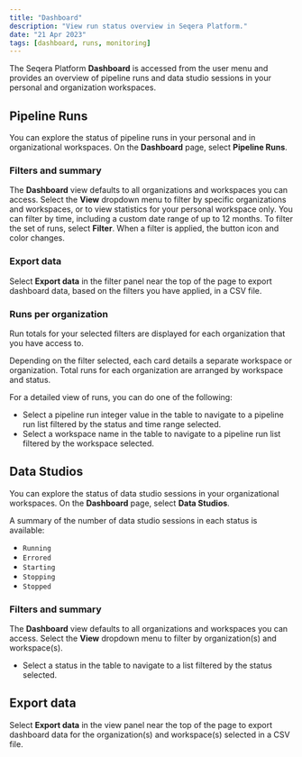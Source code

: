 ```yaml
---
title: "Dashboard"
description: "View run status overview in Seqera Platform."
date: "21 Apr 2023"
tags: [dashboard, runs, monitoring]
---
```


The Seqera Platform **Dashboard** is accessed from the user menu and provides an overview of pipeline runs and data studio sessions in your personal and organization workspaces.

## Pipeline Runs

You can explore the status of pipeline runs in your personal and in organizational workspaces. On the **Dashboard** page, select **Pipeline Runs**.

### Filters and summary

The **Dashboard** view defaults to all organizations and workspaces you can access. Select the **View** dropdown menu to filter by specific organizations and workspaces, or to view statistics for your personal workspace only. You can filter by time, including a custom date range of up to 12 months. To filter the set of runs, select **Filter**. When a filter is applied, the button icon and color changes.

### Export data

Select **Export data** in the filter panel near the top of the page to export dashboard data, based on the filters you have applied, in a CSV file.

### Runs per organization

Run totals for your selected filters are displayed for each organization that you have access to.

Depending on the filter selected, each card details a separate workspace or organization. Total runs for each organization are arranged by workspace and status.

For a detailed view of runs, you can do one of the following:

- Select a pipeline run integer value in the table to navigate to a pipeline run list filtered by the status and time range selected.
- Select a workspace name in the table to navigate to a pipeline run list filtered by the workspace selected.

## Data Studios

You can explore the status of data studio sessions in your organizational workspaces. On the **Dashboard** page, select **Data Studios**.

A summary of the number of data studio sessions in each status is available:

- `Running`
- `Errored`
- `Starting`
- `Stopping`
- `Stopped`

### Filters and summary

The **Dashboard** view defaults to all organizations and workspaces you can access. Select the **View** dropdown menu to filter by organization(s) and workspace(s).

- Select a status in the table to navigate to a list filtered by the status selected.

## Export data

Select **Export data** in the view panel near the top of the page to export dashboard data for the organization(s) and workspace(s) selected in a CSV file.


<!-- links -->
[ds]: ../data/data-studios.mdx
